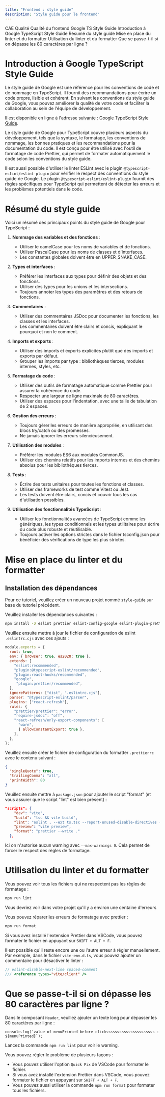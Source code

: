 ```yaml
---
title: "Frontend : style guide"
description: "Style guide pour le frontend"
---
```


<InternalPageMenu>
  <PathViewer>
   <PathViewerItem to="/"> CAE </PathViewerItem>
    <PathViewerItem to="/quality"> Qualité </PathViewerItem>
     <PathViewerItem to="/quality/frontend"> Qualité du frontend</PathViewerItem>    
    <PathViewerItem selected> Google TS Style Guide </PathViewerItem>
  </PathViewer>
  <InternalPageMenuItem> Introduction à Google TypeScript Style Guide   </InternalPageMenuItem>
  <InternalPageMenuItem> Résumé du style guide </InternalPageMenuItem>
  <InternalPageMenuItem> Mise en place du linter et du formatter </InternalPageMenuItem>
  <InternalPageMenuItem> Utilisation du linter et du formatter </InternalPageMenuItem>
  <InternalPageMenuItem> Que se passe-t-il si on dépasse les 80 caractères par ligne ? </InternalPageMenuItem>
</InternalPageMenu>

# <InternalPageTitle> Introduction à Google TypeScript Style Guide  </InternalPageTitle>

Le style guide de Google est une référence pour les conventions de code et de nommage en TypeScript. Il fournit des recommandations pour écrire un code propre, lisible et cohérent. En suivant les conventions du style guide de Google, vous pouvez améliorer la qualité de votre code et faciliter la collaboration au sein de l'équipe de développement.

Il est disponible en ligne à l'adresse suivante : [Google TypeScript Style Guide](https://google.github.io/styleguide/tsguide.html).

Le style guide de Google pour TypeScript couvre plusieurs aspects du développement, tels que la syntaxe, le formatage, les conventions de nommage, les bonnes pratiques et les recommandations pour la documentation du code. Il est conçu pour être utilisé avec l'outil de formatage de code Prettier, qui permet de formater automatiquement le code selon les conventions du style guide.

Il est aussi possible d'utiliser le linter ESLint avec le plugin `@typescript-eslint/eslint-plugin` pour vérifier le respect des conventions du style guide de Google. Le plugin `@typescript-eslint/eslint-plugin` fournit des règles spécifiques pour TypeScript qui permettent de détecter les erreurs et les problèmes potentiels dans le code.

# <InternalPageTitle> Résumé du style guide  </InternalPageTitle>

Voici un résumé des principaux points du style guide de Google pour TypeScript :

1. **Nommage des variables et des fonctions** :
   - Utiliser le camelCase pour les noms de variables et de fonctions.
   - Utiliser PascalCase pour les noms de classes et d'interfaces.
   - Les constantes globales doivent être en UPPER_SNAKE_CASE.

2. **Types et interfaces** :
   - Préférer les interfaces aux types pour définir des objets et des fonctions.
   - Utiliser des types pour les unions et les intersections.
   - Toujours annoter les types des paramètres et des retours de fonctions.

3. **Commentaires** :
   - Utiliser des commentaires JSDoc pour documenter les fonctions, les classes et les interfaces.
   - Les commentaires doivent être clairs et concis, expliquant le pourquoi et non le comment.

4. **Imports et exports** :
   - Utiliser des imports et exports explicites plutôt que des imports et exports par défaut.
   - Grouper les imports par type : bibliothèques tierces, modules internes, styles, etc.

5. **Formatage du code** :
   - Utiliser des outils de formatage automatique comme Prettier pour assurer la cohérence du code.
   - Respecter une largeur de ligne maximale de 80 caractères.
   - Utiliser des espaces pour l'indentation, avec une taille de tabulation de 2 espaces.

6. **Gestion des erreurs** :
   - Toujours gérer les erreurs de manière appropriée, en utilisant des blocs try/catch ou des promesses.
   - Ne jamais ignorer les erreurs silencieusement.

7. **Utilisation des modules** :
   - Préférer les modules ES6 aux modules CommonJS.
   - Utiliser des chemins relatifs pour les imports internes et des chemins absolus pour les bibliothèques tierces.

8. **Tests** :
   - Écrire des tests unitaires pour toutes les fonctions et classes.
   - Utiliser des frameworks de test comme Vitest ou Jest.
   - Les tests doivent être clairs, concis et couvrir tous les cas d'utilisation possibles.

9. **Utilisation des fonctionnalités TypeScript** :
   - Utiliser les fonctionnalités avancées de TypeScript comme les génériques, les types conditionnels et les types utilitaires pour écrire du code plus robuste et réutilisable.
   - Toujours activer les options strictes dans le fichier tsconfig.json pour bénéficier des vérifications de type les plus strictes.



# <InternalPageTitle> Mise en place du linter et du formatter   </InternalPageTitle>

## Installation des dépendances

Pour ce tutoriel, veuillez créer un nouveau projet nommé `style-guide` sur base du tutoriel précédent.

Veuillez installer les dépendances suivantes :
```sh
npm install -D eslint prettier eslint-config-google eslint-plugin-prettier eslint-config-prettier
```

Veuillez ensuite mettre à jour le fichier de configuration de eslint `.eslintrc.cjs` avec ces ajouts :

```js {8-9,15-16} showLineNumbers
module.exports = {
  root: true,
  env: { browser: true, es2020: true },
  extends: [
    "eslint:recommended",
    "plugin:@typescript-eslint/recommended",
    "plugin:react-hooks/recommended",
    "google",
     "plugin:prettier/recommended",
  ],
  ignorePatterns: ["dist", ".eslintrc.cjs"],
  parser: "@typescript-eslint/parser",
  plugins: ["react-refresh"],
  rules: {
    "prettier/prettier": "error",
    "require-jsdoc": "off",
    "react-refresh/only-export-components": [
      "warn",
      { allowConstantExport: true },
    ],
  },
};
```

Veuillez ensuite créer le fichier de configuration du formatter `.prettierrc` avec le contenu suivant :

```json
{
  "singleQuote": true,
  "trailingComma": "all",
  "printWidth": 80
}
```

Veuillez ensuite mettre à `package.json` pour ajouter le script "format" (et vous assurer que le script "lint" est bien présent) :

```json {4,6}
"scripts": {
    "dev": "vite",
    "build": "tsc && vite build",
    "lint": "eslint . --ext ts,tsx --report-unused-disable-directives --max-warnings 0",
    "preview": "vite preview",
    "format": "prettier --write ."
  },
```

Ici on n'autorise aucun warning avec `--max-warnings 0`. Cela permet de forcer le respect des règles de formatage.

# <InternalPageTitle> Utilisation du linter et du formatter   </InternalPageTitle>

Vous pouvez voir tous les fichiers qui ne respectent pas les règles de formatage :

```bash
npm run lint
```
Vous devriez voir dans votre projet qu'il y a environ une centaine d'erreurs.

Vous pouvez réparer les erreurs de formatage avec prettier :

```bash
npm run format
```

Si vous avez installé l'extension Prettier dans VSCode, vous pouvez formater le fichier en appuyant sur `SHIFT + ALT + F`.

Il est possible qu'il reste encore une ou l'autre erreur à régler manuellement.
Par exemple, dans le fichier `vite-env.d.ts`, vous pouvez ajouter un commentaire pour désactiver le linter :

```ts
// eslint-disable-next-line spaced-comment
/// <reference types="vite/client" />
```

# <InternalPageTitle> Que se passe-t-il si on dépasse les 80 caractères par ligne ?  </InternalPageTitle>

Dans le composant `Header`, veuillez ajouter un texte long pour dépasser les 80 caractères par ligne :

```tsx
console.log(`value of menuPrinted before clickssssssssssssssssssssss : ${menuPrinted}`);
```

Lancez la commande `npm run lint` pour voir le warning.

Vous pouvez régler le problème de plusieurs façons :
- Vous pouvez utiliser l'option `Quick Fix` de VSCode pour formater le fichier.
- Si vous avez installé l'extension Prettier dans VSCode, vous pouvez formater le fichier en appuyant sur `SHIFT + ALT + F`.
- Vous pouvez aussi utiliser la commande `npm run format` pour formater tous les fichiers.
